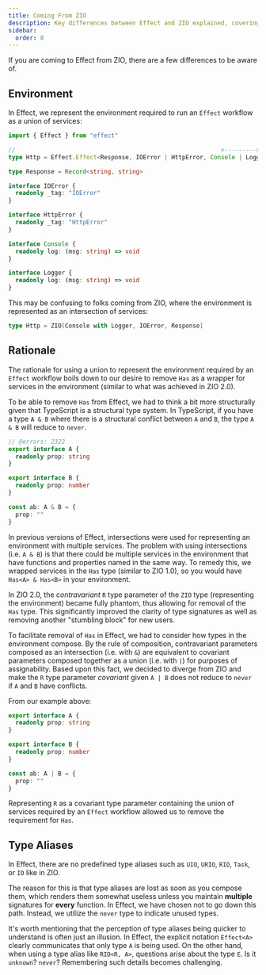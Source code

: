 ```yaml
---
title: Coming From ZIO
description: Key differences between Effect and ZIO explained, covering the representation of the environment, removal of `Has`, and the absence of predefined type aliases like `UIO`, `URIO`, `RIO`, `Task`, or `IO` in Effect.
sidebar:
  order: 8
---
```


If you are coming to Effect from ZIO, there are a few differences to be aware of.

## Environment

In Effect, we represent the environment required to run an `Effect` workflow as a union of services:

```ts twoslash
import { Effect } from "effect"

//                                                          v---------v---- `R` is a union of Console | Logger
type Http = Effect.Effect<Response, IOError | HttpError, Console | Logger>

type Response = Record<string, string>

interface IOError {
  readonly _tag: "IOError"
}

interface HttpError {
  readonly _tag: "HttpError"
}

interface Console {
  readonly log: (msg: string) => void
}

interface Logger {
  readonly log: (msg: string) => void
}
```

This may be confusing to folks coming from ZIO, where the environment is represented as an intersection of services:

```scala
type Http = ZIO[Console with Logger, IOError, Response]
```

## Rationale

The rationale for using a union to represent the environment required by an `Effect` workflow boils down to our desire to remove `Has` as a wrapper for services in the environment (similar to what was achieved in ZIO 2.0).

To be able to remove `Has` from Effect, we had to think a bit more structurally given that TypeScript is a structural type system. In TypeScript, if you have a type `A & B` where there is a structural conflict between `A` and `B`, the type `A & B` will reduce to `never`.

```ts twoslash
// @errors: 2322
export interface A {
  readonly prop: string
}

export interface B {
  readonly prop: number
}

const ab: A & B = {
  prop: ""
}
```

In previous versions of Effect, intersections were used for representing an environment with multiple services. The problem with using intersections (i.e. `A & B`) is that there could be multiple services in the environment that have functions and properties named in the same way. To remedy this, we wrapped services in the `Has` type (similar to ZIO 1.0), so you would have `Has<A> & Has<B>` in your environment.

In ZIO 2.0, the _contravariant_ `R` type parameter of the `ZIO` type (representing the environment) became fully phantom, thus allowing for removal of the `Has` type. This significantly improved the clarity of type signatures as well as removing another "stumbling block" for new users.

To facilitate removal of `Has` in Effect, we had to consider how types in the environment compose. By the rule of composition, contravariant parameters composed as an intersection (i.e. with `&`) are equivalent to covariant parameters composed together as a union (i.e. with `|`) for purposes of assignability. Based upon this fact, we decided to diverge from ZIO and make the `R` type parameter _covariant_ given `A | B` does not reduce to `never` if `A` and `B` have conflicts.

From our example above:

```ts twoslash
export interface A {
  readonly prop: string
}

export interface B {
  readonly prop: number
}

const ab: A | B = {
  prop: ""
}
```

Representing `R` as a covariant type parameter containing the union of services required by an `Effect` workflow allowed us to remove the requirement for `Has`.

## Type Aliases

In Effect, there are no predefined type aliases such as `UIO`, `URIO`, `RIO`, `Task`, or `IO` like in ZIO.

The reason for this is that type aliases are lost as soon as you compose them, which renders them somewhat useless unless you maintain **multiple** signatures for **every** function. In Effect, we have chosen not to go down this path. Instead, we utilize the `never` type to indicate unused types.

It's worth mentioning that the perception of type aliases being quicker to understand is often just an illusion. In Effect, the explicit notation `Effect<A>` clearly communicates that only type `A` is being used. On the other hand, when using a type alias like `RIO<R, A>`, questions arise about the type `E`. Is it `unknown`? `never`? Remembering such details becomes challenging.

